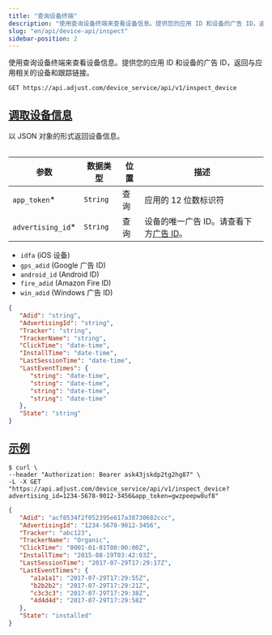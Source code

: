 ```yaml
---
title: "查询设备终端"
description: "使用查询设备终端来查看设备信息。提供您的应用 ID 和设备的广告 ID，返回与应用相关的设备和跟踪链接。"
slug: "en/api/device-api/inspect"
sidebar-position: 2
---
```

使用查询设备终端来查看设备信息。提供您的应用 ID 和设备的广告 ID，返回与应用相关的设备和跟踪链接。

```http
GET https://api.adjust.com/device_service/api/v1/inspect_device
```

[调取设备信息](fetch-device-information)
----------------------------------

以 JSON 对象的形式返回设备信息。
<table> 

|         参数          |   数据类型   | 位置 |                     描述                     |
|---------------------|----------|----|--------------------------------------------|
| `app_token`\*      | `String` | 查询 | 应用的 12 位数标识符                               |
| `advertising_id`\* | `String` | 查询 | 设备的唯一广告 ID。请查看下方[广告 ID](#advertising-ids)。 |

</Table> <accordion title="广告 ID"> 

* `idfa` \(iOS 设备\)
* `gps_adid` \(Google 广告 ID\)
* `android_id` \(Android ID\)
* `fire_adid` \(Amazon Fire ID\)
* `win_adid` \(Windows 广告 ID\)

</Accordion> 

```json
{
   "Adid": "string",
   "AdvertisingId": "string",
   "Tracker": "string",
   "TrackerName": "string",
   "ClickTime": "date-time",
   "InstallTime": "date-time",
   "LastSessionTime": "date-time",
   "LastEventTimes": {
      "string": "date-time",
      "string": "date-time",
      "string": "date-time",
      "string": "date-time"
   },
   "State": "string"
}
```

[示例](example)
-------------

```console
$ curl \
--header "Authorization: Bearer ask43jskdp2tg2hg87" \
-L -X GET "https://api.adjust.com/device_service/api/v1/inspect_device?advertising_id=1234-5678-9012-3456&app_token=gwzpeepw8uf8"
```

```json
{
   "Adid": "acf8534f2f052395e617a38730682ccc",
   "AdvertisingId": "1234-5678-9012-3456",
   "Tracker": "abc123",
   "TrackerName": "Organic",
   "ClickTime": "0001-01-01T00:00:00Z",
   "InstallTime": "2015-08-19T03:42:03Z",
   "LastSessionTime": "2017-07-29T17:29:17Z",
   "LastEventTimes": {
      "a1a1a1": "2017-07-29T17:29:55Z",
      "b2b2b2": "2017-07-29T17:29:21Z",
      "c3c3c3": "2017-07-29T17:29:38Z",
      "4d4d4d": "2017-07-29T17:29:58Z"
   },
   "State": "installed"
}
```

